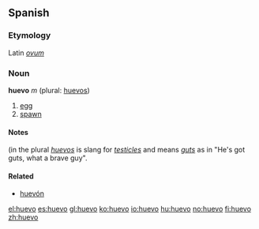 == Spanish ==
===Etymology===
Latin ''[[ovum]]''

=== Noun ===
'''huevo''' ''m'' (plural: [[huevos]])

# [[egg]]
# [[spawn]]

====Notes====
(in the plural ''[[huevos]]'' is slang for ''[[testicle]]s'' and means ''[[gut]]s'' as in "He's got guts, what a brave guy".

====Related====
*[[huevón]]

[[el:huevo]]
[[es:huevo]]
[[gl:huevo]]
[[ko:huevo]]
[[io:huevo]]
[[hu:huevo]]
[[no:huevo]]
[[fi:huevo]]
[[zh:huevo]]